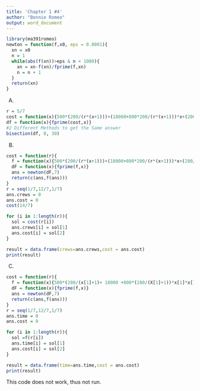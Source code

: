 ---
title: 'Chapter 1 #4'
author: "Bonnie Romeo"
output: word_document
---

```{r, include = FALSE}
library(ma391romeo)
newton = function(f,x0, eps = 0.0001){
  xn = x0
  n = 1
  while(abs(f(xn))>eps & n < 1000){
    xn = xn-f(xn)/fprime(f,xn) 
    n = n + 1
  }
  return(xn)
}
```

A)

```{r}
r = 5/7
cost = function(x){500*(200/(r*(x+1)))+(18000+800*200/(r*(x+1)))*x+(200/(r*(x+1))>14)*(10000*(200/(r*(x+1))-14))}
df = function(x){fprime(cost,x)}
#2 Different Methods to get the Same answer 
bisection(df, 0, 30)

```

B)

```{r}

cost = function(r){
  f = function(x){500*(200/(r*(x+1)))+(18000+800*200/(r*(x+1)))*x+(200/(r*(x+1))>14)*(10000*(200/(r*(x+1))-14))}
  dF = function(x){fprime(f,x)}
  ans = newton(dF,7)
  return(c(ans,f(ans)))
}
r = seq(1/7,12/7,1/7)
ans.crews = 0
ans.cost = 0
cost(14/7)

for (i in 1:length(r)){
  sol = cost(r[i])
  ans.crews[i] = sol[1]
  ans.cost[i] = sol[2]
}

result = data.frame(crews=ans.crews,cost = ans.cost)
print(result)
```

C) 

```{r, eval = FALSE}

cost = function(r){
  f = function(x){500*(280/(x[1]+1)+ 18000 +800*(280/(X[1]+1))*x[1]*x[1]+X[2]*(280)/x[1]+1)-14}
  dF = function(x){fprime(f,x)}
  ans = newton(dF,7)
  return(c(ans,f(ans)))
}
r = seq(1/7,12/7,1/7)
ans.time = 0
ans.cost = 0

for (i in 1:length(r)){
  sol =f(r[i])
  ans.time[i] = sol[1]
  ans.cost[i] = sol[2]
}

result = data.frame(time=ans.time,cost = ans.cost)
print(result)
```
This code does not work, thus not run. 


